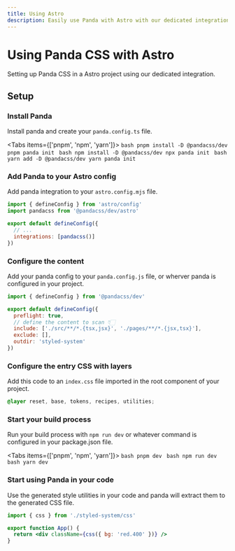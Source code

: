 ```yaml
---
title: Using Astro
description: Easily use Panda with Astro with our dedicated integration.
---
```


# Using Panda CSS with Astro

Setting up Panda CSS in a Astro project using our dedicated integration.

## Setup

<Steps>

### Install Panda

Install panda and create your `panda.config.ts` file.

<Tabs items={['pnpm', 'npm', 'yarn']}>
  <Tab>
    ```bash
    pnpm install -D @pandacss/dev
    pnpm panda init
    ```
  </Tab>
  <Tab>
    ```bash
    npm install -D @pandacss/dev
    npx panda init
    ```
  </Tab>
  <Tab>
    ```bash
    yarn add -D @pandacss/dev
    yarn panda init
    ```
  </Tab>
</Tabs>

### Add Panda to your Astro config

Add panda integration to your `astro.config.mjs` file.

```js
import { defineConfig } from 'astro/config'
import pandacss from '@pandacss/dev/astro'

export default defineConfig({
  // ...
  integrations: [pandacss()]
})
```

### Configure the content

Add your panda config to your `panda.config.js` file, or wherver panda is configured in your project.

```js {6}
import { defineConfig } from '@pandacss/dev'

export default defineConfig({
  preflight: true,
  // define the content to scan 👇🏻
  include: ['./src/**/*.{tsx,jsx}', './pages/**/*.{jsx,tsx}'],
  exclude: [],
  outdir: 'styled-system'
})
```

### Configure the entry CSS with layers

Add this code to an `index.css` file imported in the root component of your project.

```css
@layer reset, base, tokens, recipes, utilities;
```

### Start your build process

Run your build process with `npm run dev` or whatever command is configured in your package.json file.

<Tabs items={['pnpm', 'npm', 'yarn']}>
  <Tab>
    ```bash
    pnpm dev
    ```
  </Tab>
  <Tab>
    ```bash
    npm run dev
    ```
  </Tab>
  <Tab>
    ```bash
    yarn dev
    ```
  </Tab>
</Tabs>

### Start using Panda in your code

Use the generated style utilities in your code and panda will extract them to the generated CSS file.

```jsx
import { css } from './styled-system/css'

export function App() {
  return <div className={css({ bg: 'red.400' })} />
}
```
</Steps>
